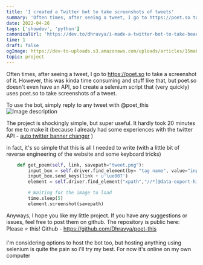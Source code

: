 ```yaml
---
title: 'I created a Twitter bot to take screenshots of tweets'
summary: 'Often times, after seeing a tweet, I go to https://poet.so to take a screenshot of it. However, this was kinda time consuming and stuff like that, but poet.so doesnt even have an API, so I create a selenium script that (very quickly) uses poet.so to take screenshots of a tweet.'
date: 2022-04-26
tags: ['showdev', 'python']
canonicalUrl: 'https://dev.to/dhravya/i-made-a-twitter-bot-to-take-beautiful-screenshots-of-a-tweet-3kk5'
time: 1
draft: false
ogImage: https://dev-to-uploads.s3.amazonaws.com/uploads/articles/15mab95t5cek1jzlpj3r.png
topic: project
---
```


Often times, after seeing a tweet, I go to https://poet.so to take a screenshot of it. However, this was kinda time consuming and stuff like that, but poet.so doesn't even have an API, so I create a selenium script that (very quickly) uses poet.so to take screenshots of a tweet.

To use the bot, simply reply to any tweet with @poet_this ![Image description](https://dev-to-uploads.s3.amazonaws.com/uploads/articles/k3v64asw68icnuw7qr12.png)

The project is shockingly simple, but super useful. It hardly took 20 minutes for me to make it (because I already had some experiences with the twitter API - [auto twitter banner changer](https://github.com/Dhravya/auto-twitter-banner) )

in fact, it's so simple that this is all I needed to write (with a little bit of reverse engineering of the website and some keyboard tricks)

```py
    def get_poem(self, link, savepath="tweet.png"):
        input_box = self.driver.find_element(by= "tag name", value="input")
        input_box.send_keys(link + u'\ue007')
        element = self.driver.find_element("xpath","//*[@data-export-hide]")

        # Waiting for the image to load
        time.sleep(5)
        element.screenshot(savepath)
```

Anyways, I hope you like my little project. If you have any suggestions or issues, feel free to post them on github. The repository is public here: Please ⭐ this! Github - https://github.com/Dhravya/poet-this

I'm considering options to host the bot too, but hosting anything using selenium is quite the pain so i'll try my best. For now it's online on my own computer
